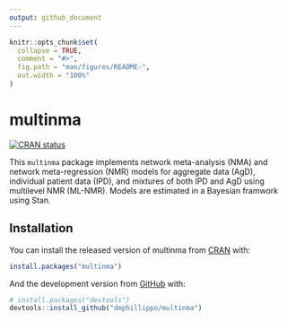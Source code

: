 ```yaml
---
output: github_document
---
```


<!-- README.md is generated from README.Rmd. Please edit that file -->

```r
knitr::opts_chunk$set(
  collapse = TRUE,
  comment = "#>",
  fig.path = "man/figures/README-",
  out.width = "100%"
)
```
# multinma

<!-- badges: start -->
[![CRAN status](https://www.r-pkg.org/badges/version/multinma)](https://CRAN.R-project.org/package=multinma)
<!-- badges: end -->

This `multinma` package implements network meta-analysis (NMA) and network meta-regression (NMR) models for aggregate data (AgD), individual patient data (IPD), and mixtures of both IPD and AgD using multilevel NMR (ML-NMR).
Models are estimated in a Bayesian framwork using Stan.

## Installation

You can install the released version of multinma from [CRAN](https://CRAN.R-project.org) with:

``` r
install.packages("multinma")
```

And the development version from [GitHub](https://github.com/) with:

``` r
# install.packages("devtools")
devtools::install_github("dmphillippo/multinma")
```
